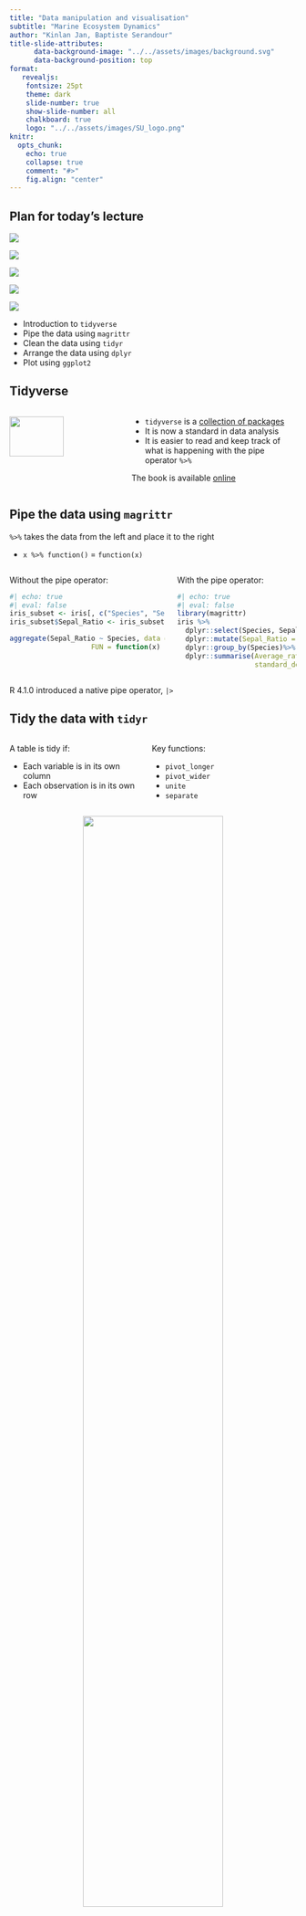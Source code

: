 ```yaml
---
title: "Data manipulation and visualisation"
subtitle: "Marine Ecosystem Dynamics"
author: "Kinlan Jan, Baptiste Serandour"
title-slide-attributes: 
      data-background-image: "../../assets/images/background.svg"
      data-background-position: top
format: 
   revealjs:
    fontsize: 25pt
    theme: dark
    slide-number: true
    show-slide-number: all
    chalkboard: true
    logo: "../../assets/images/SU_logo.png"
knitr:
  opts_chunk:
    echo: true
    collapse: true
    comment: "#>"
    fig.align: "center"
---
```


## Plan for today's lecture

::: {layout-ncol="5"}
![](../../assets/images/tidyverse.svg)

![](../../assets/images/pipe.svg)

![](../../assets/images/tidyr.svg)

![](../../assets/images/dplyr.svg)

![](../../assets/images/ggplot2.svg)
:::

-   Introduction to `tidyverse`
-   Pipe the data using `magrittr`
-   Clean the data using `tidyr`
-   Arrange the data using `dplyr`
-   Plot using `ggplot2`

## Tidyverse

::: columns
::: {.column width="40%"}
<img src="../../assets/images/cover.png" width="70%"/>
:::

::: {.column width="60%"}
-   `tidyverse` is a [collection of packages](https://www.tidyverse.org/packages/)
-   It is now a standard in data analysis
-   It is easier to read and keep track of what is happening with the pipe operator `%>%`

::: aside
The book is available [online](https://r4ds.had.co.nz/index.html)
:::
:::
:::

## Pipe the data using `magrittr`

`%>%` takes the data from the left and place it to the right

-   `x %>% function()` = `function(x)`

::: columns
::: {.column width="\"50%"}
Without the pipe operator:

```r
#| echo: true
#| eval: false
iris_subset <- iris[, c("Species", "Sepal.Length", "Sepal.Width")]
iris_subset$Sepal_Ratio <- iris_subset$Sepal.Length / iris_subset$Sepal.Width

aggregate(Sepal_Ratio ~ Species, data = iris_subset, 
                    FUN = function(x) c(Average_ratio = mean(x), 
                                        standard_deviation = sd(x)))
```
:::

::: {.column width="\"50%"}
With the pipe operator:

```r
#| echo: true
#| eval: false
library(magrittr)
iris %>% 
  dplyr::select(Species, Sepal.Length, Sepal.Width) %>%
  dplyr::mutate(Sepal_Ratio = Sepal.Length/Sepal.Width) %>%
  dplyr::group_by(Species)%>%
  dplyr::summarise(Average_ratio = mean(Sepal_Ratio),
                   standard_deviation = sd(Sepal_Ratio))

```
:::
:::

::: aside
R 4.1.0 introduced a native pipe operator, `|>`
:::

## Tidy the data with `tidyr`

::: columns
::: {.column width="45%"}
A table is tidy if:

-   Each variable is in its own column
-   Each observation is in its own row
:::

::: {.column width="50%"}
Key functions:

-   `pivot_longer`
-   `pivot_wider`
-   `unite`
-   `separate`
:::
:::

::: {style="text-align:center"}
<img src="../../assets/images/tidy-1.png" style="width:70%;"/>
:::

## Tidy the data with `tidyr` - `iris` example

```r
#| echo: false
library(kableExtra) ; library(magrittr)
iris %<>% dplyr::mutate(id = 1:150)
iris |> head(4) |> kbl(format = "html", table.attr = "style='width:30%;'")
```

```r
#| echo: true
#| eval: false
iris %<>% dplyr::mutate(id = 1:150)
iris |> head(4)
```

## Tidy the data with `tidyr` - `pivot_longer`

```r
#| echo: false
long_iris <- iris |> 
  tidyr::pivot_longer(1:4,
                      names_to = "Parameter",
                      values_to = "Size")
long_iris |> head(4) |> kbl(format = "html", table.attr = "style='width:30%;'")
```

```r
#| echo: true
#| eval: false
long_iris <- iris |> 
  tidyr::pivot_longer(1:4,
                      names_to = "Parameter",
                      values_to = "Size")
long_iris |> head(4)
```

## Tidy the data with `tidyr` - `separate`

```r
#| echo: false
sep_iris <- long_iris |> 
  tidyr::separate(Parameter, into = c("Organ", "Measure"))
sep_iris |> head(4) |> kbl(format = "html", table.attr = "style='width:30%;'")
```

```r
#| echo: true
#| eval: false
sep_iris <- long_iris |> 
  tidyr::separate(Parameter, into = c("Organ", "Measure"))
sep_iris |> head(4)
```

## Tidy the data with `tidyr` - `pivot_wider`

```r
#| echo: false
wide_iris <- sep_iris |> 
  tidyr::pivot_wider(names_from = "Organ",
                     values_from = "Size")
wide_iris |>  head(4) |> kbl(format = "html", table.attr = "style='width:30%;'")
```

```r
#| echo: true
#| eval: false
wide_iris <- sep_iris |> 
  tidyr::pivot_wider(names_from = "Organ",
                     values_from = "Size")
wide_iris |>  head(4)
```

## Tidy the data with `tidyr` - `unite`

```r
#| echo: false
unite_iris <- wide_iris |> 
  tidyr::unite(col = "Sepal/Petal", c(Sepal, Petal), sep = "/")
unite_iris |>  head(4) |> kbl(format = "html", table.attr = "style='width:30%;'")
```

```r
#| echo: true
#| eval: false
unite_iris <- wide_iris |> 
  tidyr::unite(col = "Sepal/Petal", c(Sepal, Petal), sep = "/")
unite_iris |>  head(4)
```

## Arrange the data with `dyplr`

`dplyr` simplifies the data manipulation with self-explanatory functions:

-   `filter` observations based on their values
-   `mutate` a new column as a function of others
-   `select` variables based on their names
-   `group_by` variable
-   `summarise` the data

```r
#| echo: true
#| eval: false
iris %>%
  dplyr::filter(Petal.Length >= 1.4) %>%
  dplyr::mutate(Sepal_Ratio = Sepal.Length/Sepal.Width) %>%
  dplyr::select(Species, Sepal_Ratio) %>% # equaivalent to select(-c(Sepal.Length, Sepal.Width, Petal.Length, Petal.Width))
  dplyr::group_by(Species) %>%
  dplyr::summarise(Average_ratio = mean(Sepal_Ratio),
                   standard_deviation = sd(Sepal_Ratio))
```

## Data visulalisation

It is very important to look at the data. Totally different data might have similar statistics...

::: columns
::: {.column width="60%"}
```r
#| eval: true
#| echo: false

library(datasauRus)
if(requireNamespace("ggplot2")){
  library(ggplot2)
  ggplot(dplyr::filter(datasaurus_dozen, dataset != "wide_lines"), aes(x = x, y = y, colour = dataset)) +
    geom_point() +
    theme_bw() +
    theme(legend.position = "none",
          plot.background = element_blank()) +
    facet_wrap(~dataset, ncol = 4)
}

```
:::

::: {.column width="30%"}
```r
#| eval: true
#| echo: false
library(datasauRus)
dplyr::filter(datasaurus_dozen, dataset == "wide_lines") %>%
    dplyr::group_by(dataset) %>%
    dplyr::summarise(mean_x = round(mean(x),2),
                     mean_y = round(mean(y),2),
                     sd_x = round(sd(x),2),
                     sd_y = round(sd(y),2)) %>%
  dplyr::ungroup() %>%
  dplyr::select(-dataset) |> 
  tidyr::pivot_longer(1:4, names_to = "statistics") |> 
  kbl(format = "html", table.attr = "style='width:30%;'")

```
:::
:::

::: aside
[datasauRus](https://cran.r-project.org/web/packages/datasauRus/vignettes/Datasaurus.html){.smaller}
:::

## Visualise the data with `ggplot2`

::: columns
::: {.column width="50%"}
```r
#| eval: true
#| echo: false
plot(x = iris$Sepal.Length,
     y = iris$Sepal.Width)
```

```r
#| eval: false
#| echo: true
```
:::

::: {.column width="50%"}
```r
#| eval: true
#| echo: false
library(ggplot2)
ggplot(iris,
       mapping = aes(x = Sepal.Length,
                     y = Sepal.Width)) +
  geom_point()
```

```r
#| eval: false
#| echo: true
```
:::
:::

## Visualise the data with `ggplot2`

::: columns
::: {.column width="50%"}
```r
#| eval: true
#| echo: false
species_palette <- c("#F8766D", "#00BA38", "#619CFF")
size_vector <- iris$Petal.Width
plot(x = iris$Sepal.Length,
     y = iris$Sepal.Width,
     col = species_palette[iris$Species],
     bg = species_palette[iris$Species],
     pch = 21,
     cex = size_vector,
     xlim = c(min(iris$Sepal.Length), max(iris$Sepal.Length)),
     ylim = c(min(iris$Sepal.Width), max(iris$Sepal.Width)),
     xlab = "Sepal.Length",
     ylab = "Sepal.Width")
legend("topright", legend = levels(iris$Species), col = species_palette, pch = 21, pt.bg = species_palette, cex = 1.2, title = "Species")
grid(lwd = 1, lty = "dotted")
```

```r
#| eval: false
#| echo: true
```
:::

::: {.column width="50%"}
```r
#| eval: true
#| echo: false
library(ggplot2)
ggplot(iris,
       mapping = aes(x = Sepal.Length,
                     y = Sepal.Width,
                     fill = Species,
                     size = Petal.Width)) +
  geom_point(shape = 21,
             col = 1) +
  theme_minimal()
```

```r
#| eval: false
#| echo: true
```
:::
:::

## Grammar of graphic (`gg`)

::: columns
::: {.column width="50%"}
::: {.fragment .highlight-red}
-   Data
-   Aesthetics - Visual characteristics (e.g., x, y, size)
-   Geometry - How to represent the data (e.g., lines, point, boxplot)
:::

-   Statistics - What statistics to show
-   Facets - Split the data
-   Coordinates - Position of the geometry
-   Themes - Visual changes
:::

::: {.column width="50%"}
```r
#| eval: false
#| echo: true
ggplot(data = <DATA>,
       mapping = aes(<AESTHETICS>)) +
  geom_<GEOMETRY>()
```
:::
:::

## Let's plot using `ggplot2` - *Data*

::: columns
::: {.column width="50%"}
```r
#| eval: false
#| echo: true
ggplot(data = iris)
```
:::

::: {.column width="50%"}
```r
#| echo: false
#| fig-height: 5
#| fig-width: 5
```
:::
:::

## Let's plot using `ggplot2` - *Aesthetics*

::: columns
::: {.column width="50%"}
```r
#| eval: false
#| echo: true
#| code-line-numbers: 2,3
ggplot(data = iris,
       mapping = aes(x = Sepal.Length,
                     y = Sepal.Width))
```
:::

::: {.column width="50%"}
```r
#| echo: false
#| fig-height: 5
#| fig-width: 5
```
:::
:::

## Let's plot using `ggplot2` - *Geometry*

::: columns
::: {.column width="50%"}
```r
#| eval: false
#| echo: true
#| code-line-numbers: 4
ggplot(data = iris,
       mapping = aes(x = Sepal.Length,
                     y = Sepal.Width)) +
  geom_point()
```
:::

::: {.column width="50%"}
```r
#| echo: false
#| fig-height: 5
#| fig-width: 5
```
:::
:::

## Let's plot using `ggplot2` - *Geometry*

::: columns
::: {.column width="50%"}
```r
#| eval: false
#| echo: true
#| code-line-numbers: 4
ggplot(data = iris,
       mapping = aes(x = Sepal.Length,
                     y = Sepal.Width)) +
  geom_point(mapping = aes(col = Species))
```
:::

::: {.column width="50%"}
```r
#| echo: false
#| fig-height: 5
#| fig-width: 5
```
:::
:::

## Let's plot using `ggplot2` - *Statistics*

::: columns
::: {.column width="50%"}
```r
#| eval: false
#| echo: true
#| code-line-numbers: 5|6,7,8
ggplot(data = iris,
       mapping = aes(x = Sepal.Length,
                     y = Sepal.Width)) +
  geom_point(mapping = aes(col = Species)) +
  stat_smooth(method = "lm") +
  stat_smooth(method = "lm",
              mapping = aes(col = Species,
                            fill = Species))
```
:::

::: {.column width="50%"}
```r
#| echo: false
#| fig-height: 5
#| fig-width: 5
```
:::
:::

## Let's plot using `ggplot2` - *Facets*

::: columns
::: {.column width="50%"}
```r
#| eval: false
#| echo: true
#| code-line-numbers: 9
ggplot(data = iris,
       mapping = aes(x = Sepal.Length,
                     y = Sepal.Width)) +
  geom_point(mapping = aes(col = Species)) +
  stat_smooth(method = "lm") +
  stat_smooth(method = "lm",
              mapping = aes(col = Species,
                            fill = Species)) +
  facet_wrap(~Species)
```
:::

::: {.column width="50%"}
```r
#| echo: false
#| fig-height: 5
#| fig-width: 5
```
:::
:::

## Let's plot using `ggplot2` - *Coordinates*

::: columns
::: {.column width="50%"}
```r
#| eval: false
#| echo: true
#| code-line-numbers: 10
ggplot(data = iris,
       mapping = aes(x = Sepal.Length,
                     y = Sepal.Width)) +
  geom_point(mapping = aes(col = Species)) +
  stat_smooth(method = "lm") +
  stat_smooth(method = "lm",
              mapping = aes(col = Species,
                            fill = Species)) +
  facet_wrap(~Species) +
  coord_polar()
```
:::

::: {.column width="50%"}
```r
#| echo: false
#| fig-height: 5
#| fig-width: 5
```
:::
:::

## Let's plot using `ggplot2` - *Themes*

::: columns
::: {.column width="50%"}
```r
#| eval: false
#| echo: true
#| code-line-numbers: 11
ggplot(data = iris,
       mapping = aes(x = Sepal.Length,
                     y = Sepal.Width)) +
  geom_point(mapping = aes(col = Species)) +
  stat_smooth(method = "lm") +
  stat_smooth(method = "lm",
              mapping = aes(col = Species,
                            fill = Species)) +
  facet_wrap(~Species) +
  coord_polar() +
  theme_light()
```
:::

::: {.column width="50%"}
```r
#| echo: false
#| fig-height: 5
#| fig-width: 5
```
:::
:::

## Let's plot using `ggplot2` - *Themes*

::: columns
::: {.column width="50%"}
```r
#| eval: false
#| echo: true
#| code-line-numbers: 12
ggplot(data = iris,
       mapping = aes(x = Sepal.Length,
                     y = Sepal.Width)) +
  geom_point(mapping = aes(col = Species)) +
  stat_smooth(method = "lm") +
  stat_smooth(method = "lm",
              mapping = aes(col = Species,
                            fill = Species)) +
  facet_wrap(~Species) +
  coord_polar() +
  theme_light() +
  theme(axis.line = element_line(color = "red"))
```
:::

::: {.column width="50%"}
```r
#| echo: false
#| fig-height: 5
#| fig-width: 5
```
:::
:::

## Let's plot using `ggplot2` - *Themes*

::: columns
::: {.column width="50%"}
```r
#| eval: false
#| echo: true
#| code-line-numbers: 13
ggplot(data = iris,
       mapping = aes(x = Sepal.Length,
                     y = Sepal.Width)) +
  geom_point(mapping = aes(col = Species)) +
  stat_smooth(method = "lm") +
  stat_smooth(method = "lm",
              mapping = aes(col = Species,
                            fill = Species)) +
  facet_wrap(~Species) +
  coord_polar() +
  theme_light() +
  theme(axis.line = element_line(color = "red"),
        strip.text = element_text(size = 13, color = "pink"))
```
:::

::: {.column width="50%"}
```r
#| echo: false
#| fig-height: 5
#| fig-width: 5
```
:::
:::

## Let's plot using `ggplot2` - *Extra tips*

::: columns
::: {.column width="50%"}
```r
#| eval: false
#| echo: true
#| code-line-numbers: 14
ggplot(data = iris,
       mapping = aes(x = Sepal.Length,
                     y = Sepal.Width)) +
  geom_point(mapping = aes(col = Species)) +
  stat_smooth(method = "lm") +
  stat_smooth(method = "lm",
              mapping = aes(col = Species,
                            fill = Species)) +
  facet_wrap(~Species) +
  coord_polar() +
  theme_light() +
  theme(axis.line = element_line(color = "red"),
        strip.text = element_text(size = 13, color = "pink")) +
  labs(title = "Sepal", x = "Length" , y = "Width", subtitle = "relationship between width\nand length", caption = "Caption appear here")
```
:::

::: {.column width="50%"}
```r
#| echo: false
#| fig-height: 5
#| fig-width: 5
```
:::
:::

## Let's plot using `ggplot2` - *Extra tips*

::: columns
::: {.column width="50%"}
```r
#| eval: false
#| echo: true
#| code-line-numbers: 15
ggplot(data = iris,
       mapping = aes(x = Sepal.Length,
                     y = Sepal.Width)) +
  geom_point(mapping = aes(col = Species)) +
  stat_smooth(method = "lm") +
  stat_smooth(method = "lm",
              mapping = aes(col = Species,
                            fill = Species)) +
  facet_wrap(~Species) +
  coord_polar() +
  theme_light() +
  theme(axis.line = element_line(color = "red"),
        strip.text = element_text(size = 13, color = "pink")) +
  labs(title = "Sepal", x = "Length" , y = "Width", subtitle = "relationship between width\nand length", caption = "Caption appear here") +
  scale_color_manual(values = c("forestgreen", "firebrick", "burlywood"))
```
:::

::: {.column width="50%"}
```r
#| echo: false
#| fig-height: 5
#| fig-width: 5
```
:::
:::
